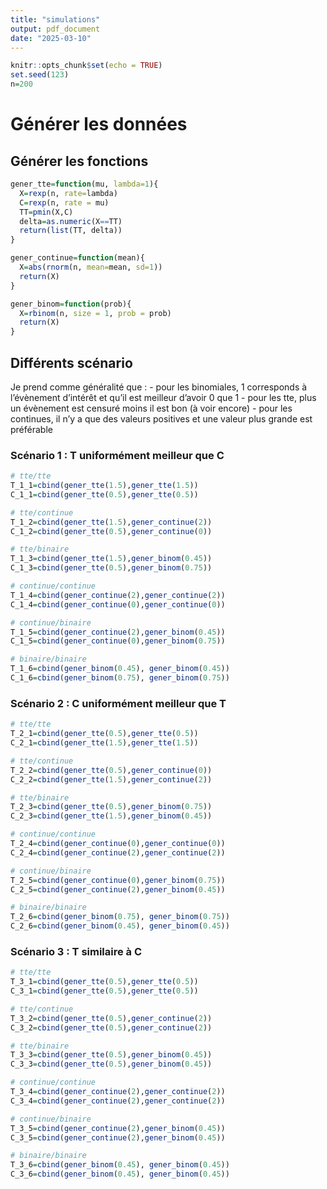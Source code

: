 ---
title: "simulations"
output: pdf_document
date: "2025-03-10"
---

```{r setup, include=FALSE}
knitr::opts_chunk$set(echo = TRUE)
set.seed(123)
n=200
```

# Générer les données 

## Générer les fonctions

```{r}
gener_tte=function(mu, lambda=1){
  X=rexp(n, rate=lambda)
  C=rexp(n, rate = mu)
  TT=pmin(X,C)
  delta=as.numeric(X==TT)
  return(list(TT, delta))
}

gener_continue=function(mean){
  X=abs(rnorm(n, mean=mean, sd=1))
  return(X)
}

gener_binom=function(prob){
  X=rbinom(n, size = 1, prob = prob)
  return(X)
}
```


## Différents scénario
Je prend comme généralité que :
 - pour les binomiales, 1 corresponds à l'évènement d'intérêt et qu'il est meilleur d'avoir 0 que 1
 - pour les tte, plus un évènement est censuré moins il est bon (à voir encore)
 - pour les continues, il n'y a que des valeurs positives et une valeur plus grande est préférable

### Scénario 1 : T uniformément meilleur que C

```{r}
# tte/tte
T_1_1=cbind(gener_tte(1.5),gener_tte(1.5))
C_1_1=cbind(gener_tte(0.5),gener_tte(0.5))

# tte/continue
T_1_2=cbind(gener_tte(1.5),gener_continue(2))
C_1_2=cbind(gener_tte(0.5),gener_continue(0))

# tte/binaire
T_1_3=cbind(gener_tte(1.5),gener_binom(0.45))
C_1_3=cbind(gener_tte(0.5),gener_binom(0.75))

# continue/continue
T_1_4=cbind(gener_continue(2),gener_continue(2))
C_1_4=cbind(gener_continue(0),gener_continue(0))

# continue/binaire
T_1_5=cbind(gener_continue(2),gener_binom(0.45))
C_1_5=cbind(gener_continue(0),gener_binom(0.75))

# binaire/binaire
T_1_6=cbind(gener_binom(0.45), gener_binom(0.45))
C_1_6=cbind(gener_binom(0.75), gener_binom(0.75))
```

### Scénario 2 : C uniformément meilleur que T

```{r}
# tte/tte
T_2_1=cbind(gener_tte(0.5),gener_tte(0.5))
C_2_1=cbind(gener_tte(1.5),gener_tte(1.5))

# tte/continue
T_2_2=cbind(gener_tte(0.5),gener_continue(0))
C_2_2=cbind(gener_tte(1.5),gener_continue(2))

# tte/binaire
T_2_3=cbind(gener_tte(0.5),gener_binom(0.75))
C_2_3=cbind(gener_tte(1.5),gener_binom(0.45))

# continue/continue
T_2_4=cbind(gener_continue(0),gener_continue(0))
C_2_4=cbind(gener_continue(2),gener_continue(2))

# continue/binaire
T_2_5=cbind(gener_continue(0),gener_binom(0.75))
C_2_5=cbind(gener_continue(2),gener_binom(0.45))

# binaire/binaire
T_2_6=cbind(gener_binom(0.75), gener_binom(0.75))
C_2_6=cbind(gener_binom(0.45), gener_binom(0.45))
```


### Scénario 3 : T similaire à C

```{r}
# tte/tte
T_3_1=cbind(gener_tte(0.5),gener_tte(0.5))
C_3_1=cbind(gener_tte(0.5),gener_tte(0.5))

# tte/continue
T_3_2=cbind(gener_tte(0.5),gener_continue(2))
C_3_2=cbind(gener_tte(0.5),gener_continue(2))

# tte/binaire
T_3_3=cbind(gener_tte(0.5),gener_binom(0.45))
C_3_3=cbind(gener_tte(0.5),gener_binom(0.45))

# continue/continue
T_3_4=cbind(gener_continue(2),gener_continue(2))
C_3_4=cbind(gener_continue(2),gener_continue(2))

# continue/binaire
T_3_5=cbind(gener_continue(2),gener_binom(0.45))
C_3_5=cbind(gener_continue(2),gener_binom(0.45))

# binaire/binaire
T_3_6=cbind(gener_binom(0.45), gener_binom(0.45))
C_3_6=cbind(gener_binom(0.45), gener_binom(0.45))
```

